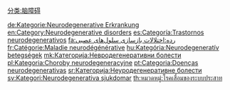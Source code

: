 [[分类:脑障碍|分类:脑障碍]]

[[de:Kategorie:Neurodegenerative_Erkrankung|de:Kategorie:Neurodegenerative Erkrankung]]
[[en:Category:Neurodegenerative_disorders|en:Category:Neurodegenerative disorders]]
[[es:Categoría:Trastornos_neurodegenerativos|es:Categoría:Trastornos neurodegenerativos]]
[[fa:رده:اختلالات_بازسازی_سلول‌های_عصبی|fa:رده:اختلالات بازسازی سلول‌های عصبی]]
[[fr:Catégorie:Maladie_neurodégénérative|fr:Catégorie:Maladie neurodégénérative]]
[[hu:Kategória:Neurodegeneratív_betegségek|hu:Kategória:Neurodegeneratív betegségek]]
[[mk:Категорија:Невродегенеративни_болести|mk:Категорија:Невродегенеративни болести]]
[[pl:Kategoria:Choroby_neurodegeneracyjne|pl:Kategoria:Choroby neurodegeneracyjne]]
[[pt:Categoria:Doenças_neurodegenerativas|pt:Categoria:Doenças neurodegenerativas]]
[[sr:Категорија:Неуродегенеративне_болести|sr:Категорија:Неуродегенеративне болести]]
[[sv:Kategori:Neurodegenerativa_sjukdomar|sv:Kategori:Neurodegenerativa sjukdomar]]
[[th:หมวดหมู่:โรคเสื่อมของระบบประสาท|th:หมวดหมู่:โรคเสื่อมของระบบประสาท]]